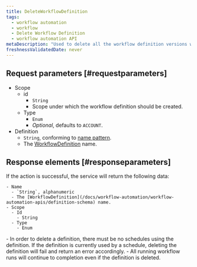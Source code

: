 ```yaml
---
title: DeleteWorkflowDefinition
tags:
  - workflow automation
  - workflow
  - Delete Workflow Definition
  - workflow automation API
metaDescription: "Used to delete all the workflow definition versions with the specified name."
freshnessValidatedDate: never
---
```


## Request parameters [#requestparameters]

  - Scope
    - id
      - `String`
      - Scope under which the workflow definition should be created.
    - Type
      - `Enum`
      - *Optional*, defaults to `ACCOUNT`.
  - Definition
    - `String`, conforming to [name pattern](/docs/workflow-automation/workflow-automation-apis/definition-schema).
    - The [WorkflowDefinition](/docs/workflow-automation/workflow-automation-apis/definition-schema) name.

## Response elements [#responseparameters]

  If the action is successful, the service will return the following data:

    - Name
      - `String`, alphanumeric
      - The [WorkflowDefinition](/docs/workflow-automation/workflow-automation-apis/definition-schema) name.
    - Scope
      - Id
        - String
      - Type
        - Enum

  <Callout variant="important">
      - In order to delete a definition, there must be no schedules using the definition. If the definition is currently used by a schedule, deleting the definition will fail and return an error accordingly.
      - All running workflow runs will continue to completion even if the definition is deleted.
  </Callout>